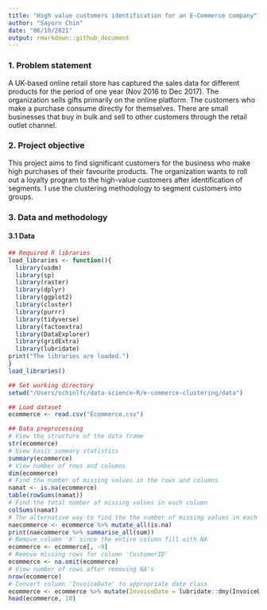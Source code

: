 ```yaml
---
title: "High value customers identification for an E-Commerce company"
author: "Sayorn Chin"
date: "06/10/2021"
output: rmarkdown::github_document
---
```


### 1. Problem statement
A UK-based online retail store has captured the sales data for different products for the period of one year (Nov 2016 to Dec 2017). The organization sells gifts primarily on the online platform. The customers who make a purchase consume directly for themselves. There are small businesses that buy in bulk and sell to other customers through the retail outlet channel.

### 2. Project objective
This project aims to find significant customers for the business who make high purchases of their favourite products. The organization wants to roll out a loyalty program to the high-value customers after identification of segments. I use the clustering methodology to segment customers into groups.

### 3. Data and methodology
#### 3.1 Data
```r
## Required R libraries
load_libraries <- function(){
  library(usdm)
  library(sp)
  library(raster)
  library(dplyr)
  library(ggplot2)
  library(cluster)
  library(purrr)
  library(tidyverse)
  library(factoextra)
  library(DataExplorer)
  library(gridExtra)
  library(lubridate)
print("The libraries are loaded.")
}
load_libraries()

## Set working directory
setwd("/Users/schinlfc/data-science-R/e-commerce-clustering/data")

## Load dataset
ecommerce <- read.csv("Ecommerce.csv")

## Data preprocessing
# View the structure of the data frame
str(ecommerce)
# View basic summary statistics
summary(ecommerce)
# View number of rows and columns
dim(ecommerce)
# Find the number of missing values in the rows and columns
namat <- is.na(ecommerce)
table(rowSums(namat))
# Find the total number of missing values in each column
colSums(namat)
# The alternative way to find the the number of missing values in each column
naecommerce <- ecommerce %>% mutate_all(is.na)
print(naecommerce %>% summarise_all(sum))
# Remove column 'X' since the entire column fill with NA
ecommerce <- ecommerce[, -9]
# Remove missing rows for column 'CustomerID' 
ecommerce <- na.omit(ecommerce)
# View number of rows after removing NA's
nrow(ecommerce)
# Convert column 'InvoiceDate' to appropriate date class
ecommerce <- ecommerce %>% mutate(InvoiceDate = lubridate::dmy(InvoiceDate))
head(ecommerce, 10)
```
